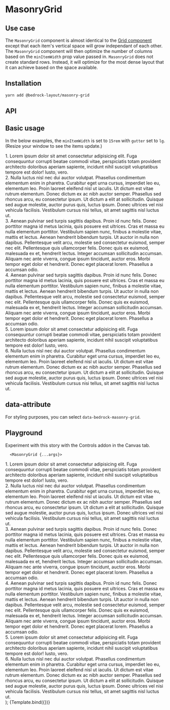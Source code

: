 

<Meta title="Components/MasonryGrid" component={MasonryGrid} />

# MasonryGrid

## Use case

The `MasonryGrid` component is almost identical to the [Grid component](/?path=/docs/components-grid--api) except that each item's vertical space will grow independant of each other. The `MasonryGrid` component will then optimize the number of columns based on the `minItemWidth` prop value passed in. `MasonryGrid` does not create standard rows. Instead, it will optimize for the most dense layout that it can achieve based on the space available.

## Installation

```bash
yarn add @bedrock-layout/masonry-grid
```

## API

<Story name="API" argTypes={argTypes} />

<ArgsTable story="API" />

## Basic usage

In the below examples, the `minItemWidth` is set to `15rem` with `gutter` set to `lg`. (Resize your window to see the items update.)

<Canvas withToolbar withSource="open">
  <Story name="Basic">
    <MasonryGrid gutter="lg" minItemWidth="15rem">
      <div>
        1. Lorem ipsum dolor sit amet consectetur adipisicing elit. Fuga
        consequuntur corrupti beatae commodi vitae, perspiciatis totam provident
        architecto doloribus aperiam sapiente, incidunt nihil suscipit
        voluptatibus tempore est dolor! Iusto, vero.
      </div>
      <div>
        2. Nulla luctus nisl nec dui auctor volutpat. Phasellus condimentum
        elementum enim in pharetra. Curabitur eget urna cursus, imperdiet leo
        eu, elementum leo. Proin laoreet eleifend nisl ut iaculis. Ut dictum est
        vitae rutrum elementum. Donec dictum ex ac nibh auctor semper. Phasellus
        sed rhoncus arcu, eu consectetur ipsum. Ut dictum a elit at
        sollicitudin. Quisque sed augue molestie, auctor purus quis, luctus
        ipsum. Donec ultrices vel nisi vehicula facilisis. Vestibulum cursus
        nisi tellus, sit amet sagittis nisl luctus ut.
      </div>
      <div>
        3. Aenean pulvinar sed turpis sagittis dapibus. Proin id nunc felis.
        Donec porttitor magna id metus lacinia, quis posuere est ultrices. Cras
        et massa eu nulla elementum porttitor. Vestibulum sapien nunc, finibus a
        molestie vitae, mattis et lectus. Aenean hendrerit bibendum turpis. Ut
        auctor in nulla non dapibus. Pellentesque velit arcu, molestie sed
        consectetur euismod, semper nec elit. Pellentesque quis ullamcorper
        felis. Donec quis ex euismod, malesuada ex et, hendrerit lectus. Integer
        accumsan sollicitudin accumsan. Aliquam nec ante viverra, congue ipsum
        tincidunt, auctor eros. Morbi tempor eget dolor et hendrerit. Donec eget
        placerat lorem. Phasellus a accumsan odio.
      </div>
      <div>
        4. Aenean pulvinar sed turpis sagittis dapibus. Proin id nunc felis.
        Donec porttitor magna id metus lacinia, quis posuere est ultrices. Cras
        et massa eu nulla elementum porttitor. Vestibulum sapien nunc, finibus a
        molestie vitae, mattis et lectus. Aenean hendrerit bibendum turpis. Ut
        auctor in nulla non dapibus. Pellentesque velit arcu, molestie sed
        consectetur euismod, semper nec elit. Pellentesque quis ullamcorper
        felis. Donec quis ex euismod, malesuada ex et, hendrerit lectus. Integer
        accumsan sollicitudin accumsan. Aliquam nec ante viverra, congue ipsum
        tincidunt, auctor eros. Morbi tempor eget dolor et hendrerit. Donec eget
        placerat lorem. Phasellus a accumsan odio.
      </div>
      <div>
        5. Lorem ipsum dolor sit amet consectetur adipisicing elit. Fuga
        consequuntur corrupti beatae commodi vitae, perspiciatis totam provident
        architecto doloribus aperiam sapiente, incidunt nihil suscipit
        voluptatibus tempore est dolor! Iusto, vero.
      </div>
      <div>
        6. Nulla luctus nisl nec dui auctor volutpat. Phasellus condimentum
        elementum enim in pharetra. Curabitur eget urna cursus, imperdiet leo
        eu, elementum leo. Proin laoreet eleifend nisl ut iaculis. Ut dictum est
        vitae rutrum elementum. Donec dictum ex ac nibh auctor semper. Phasellus
        sed rhoncus arcu, eu consectetur ipsum. Ut dictum a elit at
        sollicitudin. Quisque sed augue molestie, auctor purus quis, luctus
        ipsum. Donec ultrices vel nisi vehicula facilisis. Vestibulum cursus
        nisi tellus, sit amet sagittis nisl luctus ut.
      </div>
    </MasonryGrid>
  </Story>
</Canvas>

## data-attribute

For styling purposes, you can select `data-bedrock-masonry-grid`.

## Playground

Experiment with this story with the Controls addon in the Canvas tab.

      <MasonryGrid {...args}>
   <div>
        1. Lorem ipsum dolor sit amet consectetur adipisicing elit. Fuga
        consequuntur corrupti beatae commodi vitae, perspiciatis totam provident
        architecto doloribus aperiam sapiente, incidunt nihil suscipit
        voluptatibus tempore est dolor! Iusto, vero.
      </div>
      <div>
        2. Nulla luctus nisl nec dui auctor volutpat. Phasellus condimentum
        elementum enim in pharetra. Curabitur eget urna cursus, imperdiet leo
        eu, elementum leo. Proin laoreet eleifend nisl ut iaculis. Ut dictum est
        vitae rutrum elementum. Donec dictum ex ac nibh auctor semper. Phasellus
        sed rhoncus arcu, eu consectetur ipsum. Ut dictum a elit at
        sollicitudin. Quisque sed augue molestie, auctor purus quis, luctus
        ipsum. Donec ultrices vel nisi vehicula facilisis. Vestibulum cursus
        nisi tellus, sit amet sagittis nisl luctus ut.
      </div>
      <div>
        3. Aenean pulvinar sed turpis sagittis dapibus. Proin id nunc felis.
        Donec porttitor magna id metus lacinia, quis posuere est ultrices. Cras
        et massa eu nulla elementum porttitor. Vestibulum sapien nunc, finibus a
        molestie vitae, mattis et lectus. Aenean hendrerit bibendum turpis. Ut
        auctor in nulla non dapibus. Pellentesque velit arcu, molestie sed
        consectetur euismod, semper nec elit. Pellentesque quis ullamcorper
        felis. Donec quis ex euismod, malesuada ex et, hendrerit lectus. Integer
        accumsan sollicitudin accumsan. Aliquam nec ante viverra, congue ipsum
        tincidunt, auctor eros. Morbi tempor eget dolor et hendrerit. Donec eget
        placerat lorem. Phasellus a accumsan odio.
      </div>
      <div>
        4. Aenean pulvinar sed turpis sagittis dapibus. Proin id nunc felis.
        Donec porttitor magna id metus lacinia, quis posuere est ultrices. Cras
        et massa eu nulla elementum porttitor. Vestibulum sapien nunc, finibus a
        molestie vitae, mattis et lectus. Aenean hendrerit bibendum turpis. Ut
        auctor in nulla non dapibus. Pellentesque velit arcu, molestie sed
        consectetur euismod, semper nec elit. Pellentesque quis ullamcorper
        felis. Donec quis ex euismod, malesuada ex et, hendrerit lectus. Integer
        accumsan sollicitudin accumsan. Aliquam nec ante viverra, congue ipsum
        tincidunt, auctor eros. Morbi tempor eget dolor et hendrerit. Donec eget
        placerat lorem. Phasellus a accumsan odio.
      </div>
      <div>
        5. Lorem ipsum dolor sit amet consectetur adipisicing elit. Fuga
        consequuntur corrupti beatae commodi vitae, perspiciatis totam provident
        architecto doloribus aperiam sapiente, incidunt nihil suscipit
        voluptatibus tempore est dolor! Iusto, vero.
      </div>
      <div>
        6. Nulla luctus nisl nec dui auctor volutpat. Phasellus condimentum
        elementum enim in pharetra. Curabitur eget urna cursus, imperdiet leo
        eu, elementum leo. Proin laoreet eleifend nisl ut iaculis. Ut dictum est
        vitae rutrum elementum. Donec dictum ex ac nibh auctor semper. Phasellus
        sed rhoncus arcu, eu consectetur ipsum. Ut dictum a elit at
        sollicitudin. Quisque sed augue molestie, auctor purus quis, luctus
        ipsum. Donec ultrices vel nisi vehicula facilisis. Vestibulum cursus
        nisi tellus, sit amet sagittis nisl luctus ut.
      </div>
    </MasonryGrid>
);

<Canvas withToolbar>
  <Story
    name="Playground"
    args={{ minItemWidth: "25rem", gutter: "lg" }}
    argTypes={argTypes}
  >
    {Template.bind({})}
  </Story>
</Canvas>

<ArgsTable story="Playground" />
